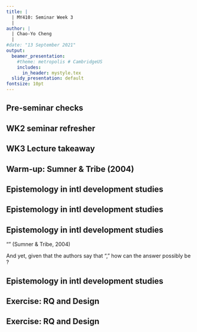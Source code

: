 ```yaml
---
title: |
  | MY410: Seminar Week 3
  |
author: |
  | Chao-Yo Cheng
  |
#date: "13 September 2021"
output:
  beamer_presentation:
    #theme: metropolis # CambridgeUS
    includes:
      in_header: mystyle.tex
  slidy_presentation: default
fontsize: 10pt
---
```


## Pre-seminar checks

\begin{itemize}
	\item How are things going? 
	\item How are the lecture videos?
	\item Any questions/issues/things to flag up?
\end{itemize}

## WK2 seminar refresher

\begin{itemize}
  \item Mason's categories provide a useful starting point, but they not mutually exclusive. Certainly it is not the only typology available out there.
  \pause
  \item A research project can address one or more of the following questions -- for instance,
  \begin{itemize}
    \item How and why does X happen? Under what conditions will we see X?
    \item Do these conditions ``cause'' X?
    \item How and why do these different conditions lead to X?
    \item Why does X happen in some places but not others? Why does X happen in some years but not others?
  \end{itemize}
  \item Note that we never intend to match these RQs to any specific methods.
\end{itemize}

## WK3 Lecture takeaway

\begin{itemize}
	\item There is not one ``best'' method -- yes, but why? 
	\item There should always be clear \textbf{congruence} between theory, question, and method.
	\item Evaluating this fit is a fundamental part of being a \textbf{critical reader}.
	\item Ensuring that your work has such fit is essential to producing \textbf{valuable and valid} social science.
\end{itemize}

## Warm-up: Sumner \& Tribe (2004)

\begin{itemize}
  \item Let's break into pairs to review different sections of the article.
  \item Focus on the following tasks/questions:
  \begin{itemize}
	  \item What is epistemology? According to the authors, how many epistemological positions are common in international development studies?
	  \item What are the ``problems'' in development? 
	  \item The authors discuss descriptive, exploratory, explanatory research -- what does each of them do?
	  \item What do the authors mean by ``rigor?'' Why is it in scare-quotes?
	\end{itemize}
\end{itemize}

## Epistemology in intl development studies

\begin{figure}
\centering
\includegraphics[scale=0.7]{Figs/epis_com}
\end{figure}

## Epistemology in intl development studies

\begin{figure}
\centering
\includegraphics[scale=0.55]{Figs/wb}
\end{figure}
\begin{center}
\begin{scriptsize}
World Bank. 2001. \textit{World Development Report 2000/2001: Attacking Poverty}. Oxford: OUP, pp.34-35.
\end{scriptsize}
\end{center}

## Epistemology in intl development studies

"\textbf{Is development studies an objective, natural science-like search for one ‘truth’ or is it a subjective, constructivist search for many ‘truths’, or is it perhaps both?}" (Sumner \& Tribe, 2004)

\pause
\vspace{0.4cm}
And yet, given that the authors say that "\textit{across every conceivable fault-line the two approaches (i.e., positivism and constructivism) sit diametrically opposed}," how can the answer possibly be \textit{both}?

## Epistemology in intl development studies

\begin{figure}
\centering
\includegraphics[scale=0.55]{Figs/epis}
\end{figure}
\begin{center}
\begin{scriptsize}
Sumner, A, and M Tribe. 2008. \textit{International Development Studies}. London: Sage, p.72.
\end{scriptsize}
\end{center}

## Exercise: RQ and Design

\begin{itemize}
  \item Let's break into small groups and/or pairs again.
  \item Take a problem in development (e.g., poverty, inequality, corruption, violence/conflict, etc.).
  \item Come up with a research question.
  \begin{itemize}
    \item Mason (2002): Developmental, mechanical, causal/predictive, and/or comparative?
    \item Sumner \& Tribe (2004): Descriptive, explanatory, and/or interpretative? Causes of effects and/or effects of causes? Positivist and/or constructivist/Interpretivist?
  \end{itemize}
  \item Given your question, what will be the associated design? And what is a possible misaligned design?
\end{itemize}

## Exercise: RQ and Design

\begin{itemize}
  \item What are the ``question'' words you are using (e.g, what? why? how? does?) 
  \item Additional issues associated with various questions and designs. Limitations? Trade-offs? Feasibility?
  \item How do you ensure \textbf{rigor} in your project? \pause Clarity, alignment, and bias.
\end{itemize}

